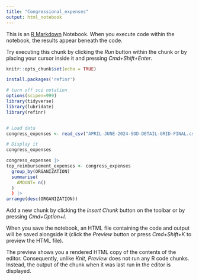 ```yaml
---
title: "Congressional_expenses"
output: html_notebook
---
```


This is an [R Markdown](http://rmarkdown.rstudio.com) Notebook. When you execute code within the notebook, the results appear beneath the code. 

Try executing this chunk by clicking the *Run* button within the chunk or by placing your cursor inside it and pressing *Cmd+Shift+Enter*. 


```r
knitr::opts_chunk$set(echo = TRUE)
```

```r
install.packages('refinr')
```
```r
# turn off sci notation
options(scipen=999)
library(tidyverse)
library(lubridate)
library(refinr)
```
```r

```

```r
# Load data
congress_expenses <- read_csv("APRIL-JUNE-2024-SOD-DETAIL-GRID-FINAL.csv")

# Display it
congress_expenses
```
```r
congress_expenses |>
top_reimbursement_expenses <- congress_expenses
  group_by(ORGANIZATION)
  summarise(
    AMOUNT= n()
  )
  ) |>
arrange(desc(ORGANIZATION)) 


```



Add a new chunk by clicking the *Insert Chunk* button on the toolbar or by pressing *Cmd+Option+I*.

When you save the notebook, an HTML file containing the code and output will be saved alongside it (click the *Preview* button or press *Cmd+Shift+K* to preview the HTML file). 

The preview shows you a rendered HTML copy of the contents of the editor. Consequently, unlike *Knit*, *Preview* does not run any R code chunks. Instead, the output of the chunk when it was last run in the editor is displayed.

